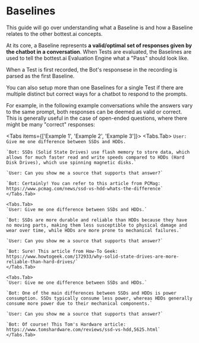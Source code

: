 # Baselines


This guide will go over understanding what a Baseline is and how a Baseline relates to the other bottest.ai
concepts.

At its core, a Baseline represents **a valid/optimal set of responses given by the chatbot in a conversation**.
When Tests are evaluated, the Baselines are used to tell the bottest.ai Evaluation Engine what a "Pass"
should look like.

When a Test is first recorded, the Bot's responsese in the recording is parsed as the first Baseline.

You can also setup more than one Baselines for a single Test if there are multiple distinct but
correct ways for a chatbot to respond to the prompts.

For example, in the following example conversations while the answers vary to the same prompt, both
responses can be deemed as valid or correct. This is generally useful in the case of open-ended questions,
where there might be many "correct" responses:

<Tabs items={['Example 1', 'Example 2', 'Example 3']}>
    <Tabs.Tab>
    `User: Give me one difference between SSDs and HDDs.`

    `Bot: SSDs (Solid State Drives) use flash memory to store data, which allows for much faster read and write speeds compared to HDDs (Hard Disk Drives), which use spinning magnetic disks.`

    `User: Can you show me a source that supports that answer?`

    `Bot: Certainly! You can refer to this article from PCMag: https://www.pcmag.com/news/ssd-vs-hdd-whats-the-difference`
    </Tabs.Tab>

    <Tabs.Tab>
    `User: Give me one difference between SSDs and HDDs.`

    `Bot: SSDs are more durable and reliable than HDDs because they have no moving parts, making them less susceptible to physical damage and wear over time, while HDDs are more prone to mechanical failures.`

    `User: Can you show me a source that supports that answer?`

    `Bot: Sure! This article from How-To Geek: https://www.howtogeek.com/172933/why-solid-state-drives-are-more-reliable-than-hard-drives/`
    </Tabs.Tab>

    <Tabs.Tab>
    `User: Give me one difference between SSDs and HDDs.`

    `Bot: One of the main differences between SSDs and HDDs is power consumption. SSDs typically consume less power, whereas HDDs generally consume more power due to their mechanical components.`

    `User: Can you show me a source that supports that answer?`

    `Bot: Of course! This Tom's Hardware article: https://www.tomshardware.com/reviews/ssd-vs-hdd,5625.html`
    </Tabs.Tab>
</Tabs>
